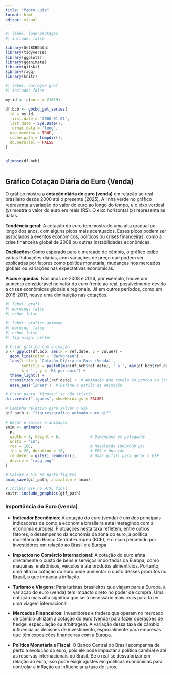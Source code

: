 ---
title: "Pedro Luiz"
format: html
editor: visual
---

```{r}
#| label: load-packages
#| include: false

library(GetBCBData)
library(tidyverse) 
library(ggplot2)
library(gganimate)
library(gifski)
library(ragg)
library(knitr)
```

```{r}
#| label: carregar graf
#| include: false

my.id <- c(euro = 21619)

df.bcb <- gbcbd_get_series(
  id = my.id,
  first.date = '2000-01-01',
  last.date = Sys.Date(),
  format.data = 'long',
  use.memoise = TRUE,
  cache.path = tempdir(),
  do.parallel = FALSE
)


glimpse(df.bcb)


```

```{}
```

## Gráfico Cotação Diária do Euro (Venda)

O gráfico mostra a **cotação diária do euro (venda)** em relação ao real brasileiro desde 2000 até o presente (2025). A linha verde no gráfico representa a variação do valor do euro ao longo do tempo, e o eixo vertical (y) mostra o valor do euro em reais (R\$). O eixo horizontal (x) representa as datas.

**Tendência geral**: A cotação do euro tem mostrado uma alta gradual ao longo dos anos, com alguns picos mais acentuados. Esses picos podem ser associados a eventos econômicos, políticos ou crises financeiras, como a crise financeira global de 2008 ou outras instabilidades econômicas.

**Oscilações**: Como esperado para o mercado de câmbio, o gráfico exibe várias flutuações diárias, com variações de preço que podem ser explicadas por fatores como política monetária, mudanças nos mercados globais ou variações nas expectativas econômicas.

**Picos e quedas**: Nos anos de 2008 e 2014, por exemplo, houve um aumento considerável no valor do euro frente ao real, possivelmente devido a crises econômicas globais e regionais. Já em outros períodos, como em 2016-2017, houve uma diminuição nas cotações.

```{r}
#| label: graf1
#| warning: false
#| echo: false


```

```{r}
#| label: grafico-animado
#| warning: false
#| echo: false
#| fig-align: center

# Criar gráfico com animação
p <- ggplot(df.bcb, aes(x = ref.date, y = value)) +
  geom_line(color = "darkgreen") +
  labs(title = 'Cotação Diária do Euro (Venda)',
       subtitle = paste0(min(df.bcb$ref.date), ' a ', max(df.bcb$ref.date)),
       x = '', y = 'R$ por euro') +
  theme_light() +
  transition_reveal(ref.date) +  # Animação que revela os pontos ao longo do tempo
  ease_aes('linear')  # Define o estilo da animação

# Criar pasta "figures" se não existir
dir.create("figures", showWarnings = FALSE)

# Caminho relativo para salvar o GIF
gif_path <- "figures/grafico_animado_euro.gif"

# Gerar e salvar a animação
anim <- animate(
  p,
  width = 8, height = 6,             # Dimensões em polegadas
  units = "in",
  res = 100,                         # Resolução (800x600 px)
  fps = 20, duration = 10,           # FPS e duração
  renderer = gifski_renderer(),      # Usar gifski para gerar o GIF
  device = "ragg_png"
)

# Salvar o GIF na pasta figures
anim_save(gif_path, animation = anim)

# Incluir GIF no HTML final
knitr::include_graphics(gif_path)

```

### Importância do Euro (venda)

-   **Indicador Econômico**: A cotação do euro (venda) é um dos principais indicadores de como a economia brasileira está interagindo com a economia europeia. Flutuações nesta taxa refletem, entre outros fatores, o desempenho da economia da zona do euro, a política monetária do Banco Central Europeu (BCE), e o risco percebido por investidores em relação ao Brasil e à Europa.

-   **Impactos no Comércio Internacional**: A cotação do euro afeta diretamente o custo de bens e serviços importados da Europa, como máquinas, eletrônicos, veículos e até produtos alimentícios. Portanto, uma alta na cotação do euro pode aumentar o custo desses produtos no Brasil, o que impacta a inflação.

<!-- -->

-    **Turismo e Viagens**: Para turistas brasileiros que viajam para a Europa, a variação do euro (venda) tem impacto direto no poder de compra. Uma cotação mais alta significa que será necessário mais reais para fazer uma viagem internacional.

<!-- -->

-    **Mercados Financeiros**: Investidores e traders que operam no mercado de câmbio utilizam a cotação do euro (venda) para fazer operações de hedge, especulação ou arbitragem. A variação dessa taxa de câmbio influencia as decisões de investimento, especialmente para empresas que têm exposições financeiras com a Europa.

<!-- -->

-    **Política Monetária e Fiscal**: O Banco Central do Brasil acompanha de perto a evolução do euro, pois ele pode impactar a política cambial e até as reservas internacionais do Brasil. Se o real se desvalorizar em relação ao euro, isso pode exigir ajustes em políticas econômicas para controlar a inflação ou influenciar a taxa de juros.
